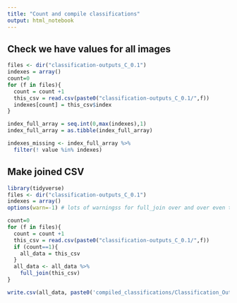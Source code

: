 ```yaml
---
title: "Count and compile classifications"
output: html_notebook
---
```


## Check we have values for all images
```r
files <- dir("classification-outputs_C_0.1") 
indexes = array()
count=0
for (f in files){
  count = count +1
  this_csv = read.csv(paste0("classification-outputs_C_0.1/",f)) 
  indexes[count] = this_csv$index
}
```

```r
index_full_array = seq.int(0,max(indexes),1)
index_full_array = as.tibble(index_full_array)

indexes_missing <- index_full_array %>%
  filter(! value %in% indexes)
```

## Make joined CSV
```r
library(tidyverse)
files <- dir("classification-outputs_C_0.1") 
indexes = array()
options(warn=-1) # lots of warningss for full_join over and over even though it's fine

count=0
for (f in files){
  count = count +1
  this_csv = read.csv(paste0("classification-outputs_C_0.1/",f)) 
  if (count==1){
    all_data = this_csv
  }
  all_data <- all_data %>%
    full_join(this_csv)
}
```



```r
write.csv(all_data, paste0('compiled_classifications/Classification_Outputs',count,'.csv'))

```